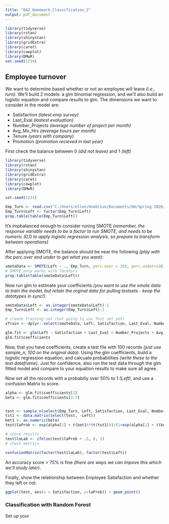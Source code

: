 ```yaml
---
title: "DA2_Homework_Classification_2"
output: pdf_document
---
```


```r

library(tidyverse)
library(rstan)
library(shinystan)
library(gridExtra)
library(caret)
library(cowplot)
library(DMwR)
set.seed(1234)

```

## Employee turnover 

We want to determine based whether or not an employee will leave *(i.e., turn)*. We'll build 2 models: a glm binomial regression, and we'll also build an logistic equation and compare results to glm. The dimensions we want to consider in the model are:  

* Satisfaction *(latest emp survey)*
* Last_Eval *(lastest evaluation)*
* Number_Projects *(average number of project per month)*
* Avg_Mo_Hrs *(average hours per month)*
* Tenure *(years with company)*
* Promotion *(promotion recieved in last year)*

First check the balance between 0 *(did not leave)* and 1 *(left)*

```r

library(tidyverse)
library(rstan)
library(shinystan)
library(gridExtra)
library(caret)
library(cowplot)
library(DMwR)

set.seed(1231)

Emp_Turn <- read.csv("C:/Users/ellen/OneDrive/Documents/UH/Spring 2020/DA2/Section 1/Classification and SVM/Homework/EmpTurn2.csv")
Emp_Turn$Left <- factor(Emp_Turn$Left)
prop.table(table(Emp_Turn$Left))
```

It's impbalanced enough to consider runing SMOTE *(remember, the response variable needs to be a factor to run SMOTE, and needs to be numeric (0,1) to apply logistic regression analysis, so prepare to transform between operations)*

After applying SMOTE, the balance should be near the following *(play with the  perc.over and under to get what you want)*:

```r

smoteData <- SMOTE(Left ~ ., Emp_Turn, perc.over = 350, perc.under=130) 
# SMOTE only works with facdtors
prop.table(table(smoteData$Left))
```

Now run glm to estimate your coefficients *(you want to use the smote data to train the model, but retain the orginal data for pulling testsets - keep the datatypes in sync!)*. 

```r

smoteData$Left <- as.integer(smoteData$Left)-1
Emp_Turn$Left <- as.integer(Emp_Turn$Left)-1

# create training set (not going to use Test set yet)
xTrain <- dplyr::select(smoteData, Left, Satisfaction, Last_Eval, Number_Projects, Avg_Mo_Hrs, Tenure, Promotion)

glm.fit <- glm(Left ~ Satisfaction + Last_Eval + Number_Projects + Avg_Mo_Hrs + Tenure + Promotion, data = xTrain, family = binomial)
glm.fit$coefficients

```

Now, that you have coefficients, create a test file with 100 records *(just use sample_n, 100 on the original data)*. Using the glm coefficients, build a logistic regression equation, and calcuate probabilities *(write these to the test dataframe)*. Just for confidence, also run the test data through the glm fitted model and compare to your equation results to make sure all agree.

Now set all the records with a probabiliy over 50% to 1 *(Left)*, and use a confusion Matrix to score. 

```r
alpha <- glm.fit$coefficients[1]
beta <- glm.fit$coefficients[2:7]


test <- sample_n(select(Emp_Turn, Left, Satisfaction, Last_Eval, Number_Projects, Avg_Mo_Hrs, Tenure, Promotion), 100)
tst1 <- data.matrix(select(test, -Left))
bet1 <- as.numeric(beta)
test$laProb <- exp(alpha[1] + t(bet1%*%t(tst1)))/(1+exp(alpha[1] + t(bet1%*%t(tst1))))

# score results
test$laLab <- ifelse(test$laProb < .5, 0, 1)
# check metrics

confusionMatrix(factor(test$laLab), factor(test$Left))

```

An accuracy score > 75% is fine *(there are ways we can impove this which we'll study later)*.

Finally, show the relationship between Employee Satisfaction and whether they left or not.
 
```r

ggplot(test, aes(x = Satisfaction, y=laProb)) + geom_point() 

```

### Classification with Random Forest

Set up your 
